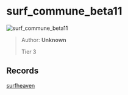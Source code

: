 
# surf_commune_beta11

![surf_commune_beta11](https://raw.githubusercontent.com/Sayt123/SurfMapPics/Maps-and-bonuses/csgo/surf_commune_beta11.jpg)

> Author: **Unknown**
>
> Tier 3

## Records

[surfheaven](https://surfheaven.eu/map/surf_commune_beta11)
